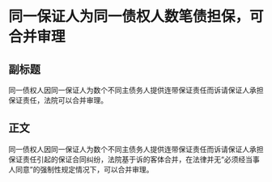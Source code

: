 # 同一保证人为同一债权人数笔债担保，可合并审理
## 副标题
同一债权人因同一保证人为数个不同主债务人提供连带保证责任而诉请保证人承担保证责任，法院可以合并审理。
## 正文
同一债权人因同一保证人为数个不同主债务人提供连带保证责任而诉请保证人承担保证责任引起的保证合同纠纷，法院基于诉的客体合并，在法律并无“必须经当事人同意”的强制性规定情况下，可以合并审理。